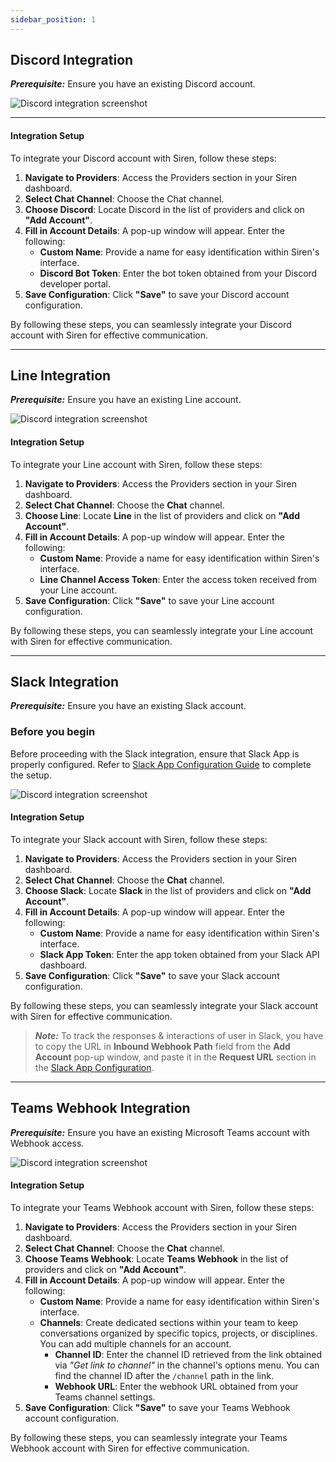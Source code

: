 ```yaml
---
sidebar_position: 1
---
```



## Discord Integration

**_Prerequisite:_**
Ensure you have an existing Discord account.

![Discord integration screenshot](../../Images/Providers/Integrations/Chat/discord.png)

---
#### Integration Setup
To integrate your Discord account with Siren, follow these steps:

1. **Navigate to Providers**: Access the Providers section in your Siren dashboard.  
2. **Select Chat Channel**: Choose the Chat channel.  
3. **Choose Discord**: Locate Discord in the list of providers and click on **"Add Account"**.  
4. **Fill in Account Details**: A pop-up window will appear. Enter the following:
    - **Custom Name**: Provide a name for easy identification within Siren's interface.  
    - **Discord Bot Token**: Enter the bot token obtained from your Discord developer portal.  
5. **Save Configuration**: Click **"Save"** to save your Discord account configuration.



By following these steps, you can seamlessly integrate your Discord account with Siren for effective communication.

---

## Line Integration

**_Prerequisite:_**
Ensure you have an existing Line account.

![Discord integration screenshot](../../Images/Providers/Integrations/Chat/line.png)

#### Integration Setup
To integrate your Line account with Siren, follow these steps:

1. **Navigate to Providers**: Access the Providers section in your Siren dashboard.  
2. **Select Chat Channel**: Choose the **Chat** channel.  
3. **Choose Line**: Locate **Line** in the list of providers and click on **"Add Account"**.  
4. **Fill in Account Details**: A pop-up window will appear. Enter the following:
   - **Custom Name**: Provide a name for easy identification within Siren's interface.  
   - **Line Channel Access Token**: Enter the access token received from your Line account.  
5. **Save Configuration**: Click **"Save"** to save your Line account configuration.

By following these steps, you can seamlessly integrate your Line account with Siren for effective communication.

---

## Slack Integration

**_Prerequisite:_** Ensure you have an existing Slack account. 

### Before you begin

Before proceeding with the Slack integration, ensure that Slack App is properly configured. Refer to [Slack App Configuration Guide](../../../06%20-%20Configurations/Slack-app-configuration.md) to complete the setup.


![Discord integration screenshot](../../Images/Providers/Integrations/Chat/slack.png)


#### Integration Setup
To integrate your Slack account with Siren, follow these steps:

1. **Navigate to Providers**: Access the Providers section in your Siren dashboard.  
2. **Select Chat Channel**: Choose the **Chat** channel.  
3. **Choose Slack**: Locate **Slack** in the list of providers and click on **"Add Account"**.  
4. **Fill in Account Details**: A pop-up window will appear. Enter the following:
   - **Custom Name**: Provide a name for easy identification within Siren's interface.  
   - **Slack App Token**: Enter the app token obtained from your Slack API dashboard.  
5. **Save Configuration**: Click **"Save"** to save your Slack account configuration.

By following these steps, you can seamlessly integrate your Slack account with Siren for effective communication.

>**_Note:_** To track the responses & interactions of user in Slack, you have to copy the URL in   **Inbound Webhook Path** field from the **Add Account** pop-up window, and paste it in the **Request URL** section in the [Slack App Configuration](../../../06%20-%20Configurations/Slack-app-configuration.md).
---

## Teams Webhook Integration

**_Prerequisite:_**
Ensure you have an existing Microsoft Teams account with Webhook access.

![Discord integration screenshot](../../Images/Providers/Integrations/Chat/teams.png)


#### Integration Setup
To integrate your Teams Webhook account with Siren, follow these steps:

1. **Navigate to Providers**: Access the Providers section in your Siren dashboard.  
2. **Select Chat Channel**: Choose the **Chat** channel.  
3. **Choose Teams Webhook**: Locate **Teams Webhook** in the list of providers and click on **"Add Account"**.  
4. **Fill in Account Details**: A pop-up window will appear. Enter the following:
   - **Custom Name**: Provide a name for easy identification within Siren's interface.  
   - **Channels**: Create dedicated sections within your team to keep conversations organized by specific topics, projects, or disciplines. You can add multiple channels for an account.  
     - **Channel ID**: Enter the channel ID retrieved from the link obtained via *"Get link to channel"* in the channel's options menu. You can find the channel ID after the `/channel` path in the link.  
     - **Webhook URL**: Enter the webhook URL obtained from your Teams channel settings.  
5. **Save Configuration**: Click **"Save"** to save your Teams Webhook account configuration.

By following these steps, you can seamlessly integrate your Teams Webhook account with Siren for effective communication.
